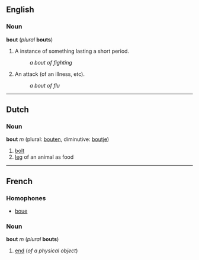 ==English==
===Noun===
'''bout''' (''plural'' '''bouts''')

#A instance of something lasting a short period.
#:''a bout of fighting''
#An attack (of an illness, etc).
#:''a bout of flu''

----
==Dutch==
===Noun===
'''bout''' ''m'' (plural: [[bouten]], diminutive: [[boutje]])

# [[bolt]]
# [[leg]] of an animal as food

----
==French==
===Homophones===
*[[boue]]

===Noun===
'''bout''' ''m'' (''plural'' '''bouts''')

#[[end]] (''of a physical object'')